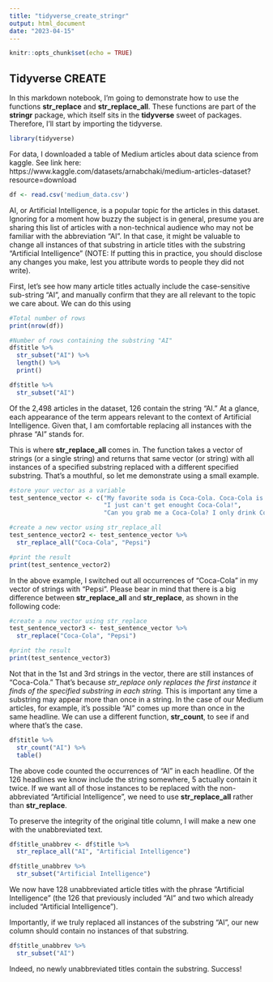 ```yaml
---
title: "tidyverse_create_stringr"
output: html_document
date: "2023-04-15"
---
```


```r
knitr::opts_chunk$set(echo = TRUE)
```

## Tidyverse CREATE

In this markdown notebook, I'm going to demonstrate how to use the functions **str_replace** and **str_replace_all**. These functions are part of the **stringr** package, which itself sits in the **tidyverse** sweet of packages. Therefore, I'll start by importing the tidyverse.

```r
library(tidyverse)
```
For data, I downloaded a table of Medium articles about data science from kaggle. See link here:
https://www.kaggle.com/datasets/arnabchaki/medium-articles-dataset?resource=download

```r
df <- read.csv('medium_data.csv')
```

AI, or Artificial Intelligence, is a popular topic for the articles in this dataset. Ignoring for a moment how buzzy the subject is in general, presume you are sharing this list of articles with a non-technical audience who may not be familiar with the abbreviation "AI". In that case, it might be valuable to change all instances of that substring in article titles with the substring "Artificial Intelligence" (NOTE: If putting this in practice, you should disclose any changes you make, lest you attribute words to people they did not write).

First, let's see how many article titles actually include the case-sensitive sub-string "AI", and manually confirm that they are all relevant to the topic we care about. We can do this using 

```r
#Total number of rows
print(nrow(df))

#Number of rows containing the substring "AI"
df$title %>%
  str_subset("AI") %>%
  length() %>%
  print()

df$title %>%
  str_subset("AI")
```
Of the 2,498 articles in the dataset, 126 contain the string "AI." At a glance, each appearance of the term appears relevant to the context of Artificial Intelligence. Given that, I am comfortable replacing all instances with the phrase "AI" stands for.

This is where **str_replace_all** comes in. The function takes a vector of strings (or a single string) and returns that same vector (or string) with all instances of a specified substring replaced with a different specified substring. That's a mouthful, so let me demonstrate using a small example.

```r
#store your vector as a variable
test_sentence_vector <- c("My favorite soda is Coca-Cola. Coca-Cola is the best soft drink ever made.",
                          "I just can't get enought Coca-Cola!",
                          "Can you grab me a Coca-Cola? I only drink Coca-Cola.")

#create a new vector using str_replace_all
test_sentence_vector2 <- test_sentence_vector %>%
  str_replace_all("Coca-Cola", "Pepsi")

#print the result
print(test_sentence_vector2)
```

In the above example, I switched out all occurrences of "Coca-Cola" in my vector of strings with "Pepsi". Please bear in mind that there is a big difference between **str_replace_all** and **str_replace**, as shown in the following code:

```r
#create a new vector using str_replace
test_sentence_vector3 <- test_sentence_vector %>%
  str_replace("Coca-Cola", "Pepsi")

#print the result
print(test_sentence_vector3)
```

Not that in the 1st and 3rd strings in the vector, there are still instances of "Coca-Cola." That's because *str_replace only replaces the first instance it finds of the specified substring in each string.* This is important any time a substring may appear more than once in a string. In the case of our Medium articles, for example, it's possible "AI" comes up more than once in the same headline. We can use a different function, **str_count**, to see if and where that's the case.

```r
df$title %>%
  str_count("AI") %>%
  table()
```

The above code counted the occurrences of "AI" in each headline. Of the 126 headlines we know include the string somewhere, 5 actually contain it twice. If we want all of those instances to be replaced with the non-abbreviated "Artificial Intelligence", we need to use **str_replace_all** rather than **str_replace**.

To preserve the integrity of the original title column, I will make a new one with the unabbreviated text.

```r
df$title_unabbrev <- df$title %>%
  str_replace_all("AI", "Artificial Intelligence")

df$title_unabbrev %>%
  str_subset("Artificial Intelligence")
```
We now have 128 unabbreviated article titles with the phrase "Artificial Intelligence" (the 126 that previously included "AI" and two which already included "Artificial Intelligence").

Importantly, if we truly replaced all instances of the substring "AI", our new column should contain no instances of that substring.

```r
df$title_unabbrev %>%
  str_subset("AI")
```

Indeed, no newly unabbreviated titles contain the substring. Success!